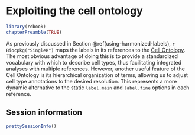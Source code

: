 # Exploiting the cell ontology

```r
library(rebook)
chapterPreamble(TRUE)
```

As previously discussed in Section \@ref(using-harmonized-labels),
`r Biocpkg("SingleR")` maps the labels in its references to the [Cell Ontology](https://www.ebi.ac.uk/ols/ontologies/cl).
The most obvious advantage of doing this is to provide a standardized vocabulary with which to describe cell types,
thus facilitating integrated analyses with multiple references.
However, another useful feature of the Cell Ontology is its hierarchical organization of terms,
allowing us to adjust cell type annotations to the desired resolution.
This represents a more dynamic alternative to the static `label.main` and `label.fine` options in each reference.

## Session information {-}

```r
prettySessionInfo()
```
